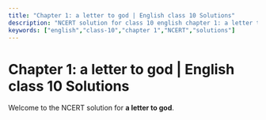 ```yaml
---
title: "Chapter 1: a letter to god | English class 10 Solutions"
description: "NCERT solution for class 10 english chapter 1: a letter to god."
keywords: ["english","class-10","chapter 1","NCERT","solutions"]
---
```


# Chapter 1: a letter to god | English class 10 Solutions

Welcome to the NCERT solution for **a letter to god**.
